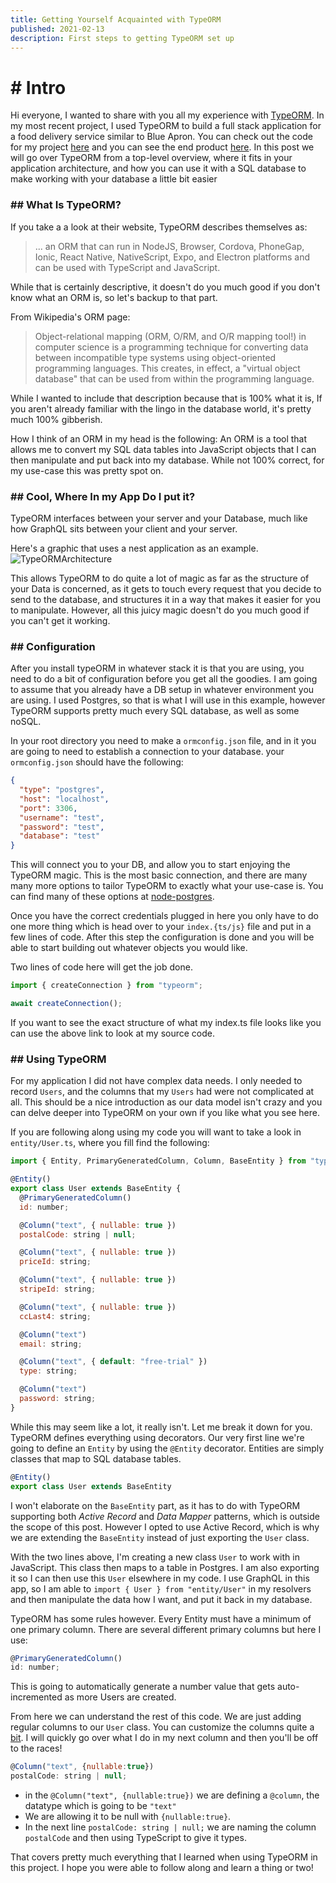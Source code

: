 ```yaml
---
title: Getting Yourself Acquainted with TypeORM
published: 2021-02-13
description: First steps to getting TypeORM set up
---
```


# # Intro

Hi everyone, I wanted to share with you all my experience with [TypeORM](typeorm.io). In my most recent project, I used TypeORM to build a full stack application for a food delivery service similar to Blue Apron. You can check out the code for my project [here](https://github.com/nheingit/JWCuisineServer) and you can see the end product [here](jwcuisine.io). In this post we will go over TypeORM from a top-level overview, where it fits in your application architecture, and how you can use it with a SQL database to make working with your database a little bit easier

### ## What Is TypeORM?

If you take a a look at their website, TypeORM describes themselves as:

> ... an ORM that can run in NodeJS, Browser, Cordova, PhoneGap, Ionic, React Native, NativeScript, Expo, and Electron platforms and can be used with TypeScript and JavaScript.

While that is certainly descriptive, it doesn't do you much good if you don't know what an ORM is, so let's backup to that part.

From Wikipedia's ORM page:

> Object-relational mapping (ORM, O/RM, and O/R mapping tool!) in computer science is a programming technique for converting data between incompatible type systems using object-oriented programming languages. This creates, in effect, a "virtual object database" that can be used from within the programming language.

While I wanted to include that description because that is 100% what it is, If you aren't already familiar with the lingo in the database world, it's pretty much 100% gibberish.

How I think of an ORM in my head is the following:
An ORM is a tool that allows me to convert my SQL data tables into JavaScript objects that I can then manipulate and put back into my database. While not 100% correct, for my use-case this was pretty spot on.

### ## Cool, Where In my App Do I put it?

TypeORM interfaces between your server and your Database, much like how GraphQL sits between your client and your server.

Here's a graphic that uses a nest application as an example.
![TypeORMArchitecture](https://dev-to-uploads.s3.amazonaws.com/i/96igm1itnlgjsurgu0qm.png)

This allows TypeORM to do quite a lot of magic as far as the structure of your Data is concerned, as it gets to touch every request that you decide to send to the database, and structures it in a way that makes it easier for you to manipulate. However, all this juicy magic doesn't do you much good if you can't get it working.

### ## Configuration

After you install typeORM in whatever stack it is that you are using, you need to do a bit of configuration before you get all the goodies. I am going to assume that you already have a DB setup in whatever environment you are using. I used Postgres, so that is what I will use in this example, however TypeORM supports pretty much every SQL database, as well as some noSQL.

In your root directory you need to make a `ormconfig.json` file, and in it you are going to need to establish a connection to your database. your `ormconfig.json` should have the following:

```json
{
  "type": "postgres",
  "host": "localhost",
  "port": 3306,
  "username": "test",
  "password": "test",
  "database": "test"
}
```

This will connect you to your DB, and allow you to start enjoying the TypeORM magic. This is the most basic connection, and there are many many more options to tailor TypeORM to exactly what your use-case is. You can find many of these options at [node-postgres](https://node-postgres.com/features/connecting).

Once you have the correct credentials plugged in here you only have to do one more thing which is head over to your `index.{ts/js}` file and put in a few lines of code. After this step the configuration is done and you will be able to start building out whatever objects you would like.

Two lines of code here will get the job done.

```javascript
import { createConnection } from "typeorm";

await createConnection();
```

If you want to see the exact structure of what my index.ts file looks like you can use the above link to look at my source code.

### ## Using TypeORM

For my application I did not have complex data needs. I only needed to record `Users`, and the columns that my `Users` had were not complicated at all. This should be a nice introduction as our data model isn't crazy and you can delve deeper into TypeORM on your own if you like what you see here.

If you are following along using my code you will want to take a look in `entity/User.ts`, where you fill find the following:

```javascript
import { Entity, PrimaryGeneratedColumn, Column, BaseEntity } from "typeorm";

@Entity()
export class User extends BaseEntity {
  @PrimaryGeneratedColumn()
  id: number;

  @Column("text", { nullable: true })
  postalCode: string | null;

  @Column("text", { nullable: true })
  priceId: string;

  @Column("text", { nullable: true })
  stripeId: string;

  @Column("text", { nullable: true })
  ccLast4: string;

  @Column("text")
  email: string;

  @Column("text", { default: "free-trial" })
  type: string;

  @Column("text")
  password: string;
}
```

While this may seem like a lot, it really isn't. Let me break it down for you.
TypeORM defines everything using decorators.
Our very first line we're going to define an `Entity` by using the `@Entity` decorator. Entities are simply classes that map to SQL database tables.

```javascript
@Entity()
export class User extends BaseEntity
```

I won't elaborate on the `BaseEntity` part, as it has to do with TypeORM supporting both _Active Record_ and _Data Mapper_ patterns, which is outside the scope of this post. However I opted to use Active Record, which is why we are extending the `BaseEntity` instead of just exporting the `User` class.

With the two lines above, I'm creating a new class `User` to work with in JavaScript. This class then maps to a table in Postgres. I am also exporting it so I can then use this `User` elsewhere in my code. I use GraphQL in this app, so I am able to `import { User } from "entity/User"` in my resolvers and then manipulate the data how I want, and put it back in my database.

TypeORM has some rules however. Every Entity must have a minimum of one primary column. There are several different primary columns but here I use:

```javascript
@PrimaryGeneratedColumn()
id: number;
```

This is going to automatically generate a number value that gets auto-incremented as more Users are created.

From here we can understand the rest of this code. We are just adding regular columns to our `User` class. You can customize the columns quite a [bit](https://github.com/typeorm/typeorm/blob/master/docs/entities.md#what-is-entity). I will quickly go over what I do in my next column and then you'll be off to the races!

```javascript
@Column("text", {nullable:true})
postalCode: string | null;
```

- in the `@Column("text", {nullable:true})` we are defining a `@column`, the datatype which is going to be `"text"`
- We are allowing it to be null with `{nullable:true}`.
- In the next line `postalCode: string | null;`
  we are naming the column `postalCode` and then using TypeScript to give it types.

That covers pretty much everything that I learned when using TypeORM in this project. I hope you were able to follow along and learn a thing or two!
